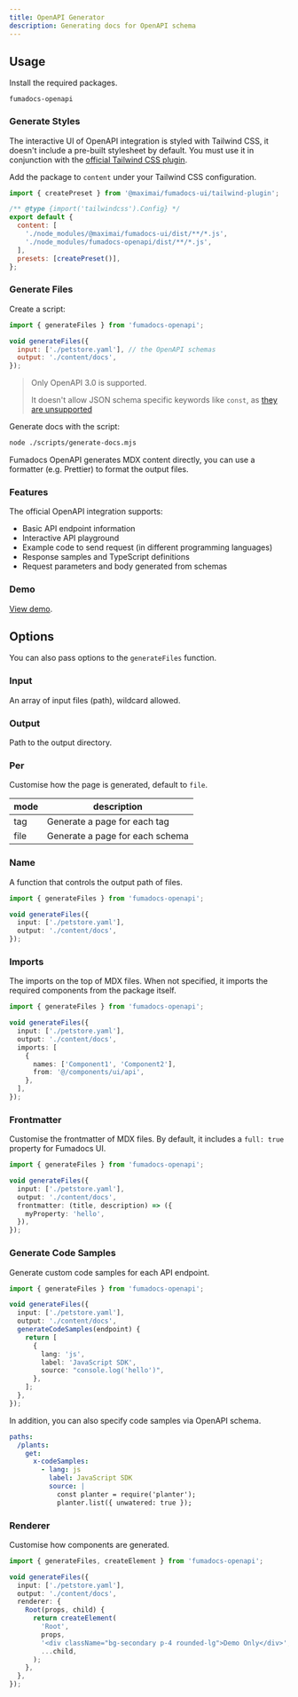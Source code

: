 ```yaml
---
title: OpenAPI Generator
description: Generating docs for OpenAPI schema
---
```


## Usage

Install the required packages.

```package-install
fumadocs-openapi
```

### Generate Styles

The interactive UI of OpenAPI integration is styled with Tailwind CSS, it doesn't include a pre-built stylesheet by default.
You must use it in conjunction with the [official Tailwind CSS plugin](/docs/ui/theme#docsui-plugin).

Add the package to `content` under your Tailwind CSS configuration.

```js title="tailwind.config.js"
import { createPreset } from '@maximai/fumadocs-ui/tailwind-plugin';

/** @type {import('tailwindcss').Config} */
export default {
  content: [
    './node_modules/@maximai/fumadocs-ui/dist/**/*.js',
    './node_modules/fumadocs-openapi/dist/**/*.js',
  ],
  presets: [createPreset()],
};
```

### Generate Files

Create a script:

```js title="scripts/generate-docs.mjs"
import { generateFiles } from 'fumadocs-openapi';

void generateFiles({
  input: ['./petstore.yaml'], // the OpenAPI schemas
  output: './content/docs',
});
```

> Only OpenAPI 3.0 is supported.
>
> It doesn't allow JSON schema specific keywords like `const`, as [they are unsupported](https://swagger.io/docs/specification/data-models/keywords)

Generate docs with the script:

```bash
node ./scripts/generate-docs.mjs
```

Fumadocs OpenAPI generates MDX content directly, you can use a formatter (e.g. Prettier) to format the output files.

### Features

The official OpenAPI integration supports:

- Basic API endpoint information
- Interactive API playground
- Example code to send request (in different programming languages)
- Response samples and TypeScript definitions
- Request parameters and body generated from schemas

### Demo

[View demo](/docs/ui/museum).

## Options

You can also pass options to the `generateFiles` function.

### Input

An array of input files (path), wildcard allowed.

### Output

Path to the output directory.

### Per

Customise how the page is generated, default to `file`.

| mode | description                     |
| ---- | ------------------------------- |
| tag  | Generate a page for each tag    |
| file | Generate a page for each schema |

### Name

A function that controls the output path of files.

```ts
import { generateFiles } from 'fumadocs-openapi';

void generateFiles({
  input: ['./petstore.yaml'],
  output: './content/docs',
});
```

### Imports

The imports on the top of MDX files.
When not specified, it imports the required components from the package itself.

```ts
import { generateFiles } from 'fumadocs-openapi';

void generateFiles({
  input: ['./petstore.yaml'],
  output: './content/docs',
  imports: [
    {
      names: ['Component1', 'Component2'],
      from: '@/components/ui/api',
    },
  ],
});
```

### Frontmatter

Customise the frontmatter of MDX files.
By default, it includes a `full: true` property for Fumadocs UI.

```ts
import { generateFiles } from 'fumadocs-openapi';

void generateFiles({
  input: ['./petstore.yaml'],
  output: './content/docs',
  frontmatter: (title, description) => ({
    myProperty: 'hello',
  }),
});
```

### Generate Code Samples

Generate custom code samples for each API endpoint.

```ts
import { generateFiles } from 'fumadocs-openapi';

void generateFiles({
  input: ['./petstore.yaml'],
  output: './content/docs',
  generateCodeSamples(endpoint) {
    return [
      {
        lang: 'js',
        label: 'JavaScript SDK',
        source: "console.log('hello')",
      },
    ];
  },
});
```

In addition, you can also specify code samples via OpenAPI schema.

```yaml
paths:
  /plants:
    get:
      x-codeSamples:
        - lang: js
          label: JavaScript SDK
          source: |
            const planter = require('planter');
            planter.list({ unwatered: true });
```

### Renderer

Customise how components are generated.

```ts
import { generateFiles, createElement } from 'fumadocs-openapi';

void generateFiles({
  input: ['./petstore.yaml'],
  output: './content/docs',
  renderer: {
    Root(props, child) {
      return createElement(
        'Root',
        props,
        '<div className="bg-secondary p-4 rounded-lg">Demo Only</div>',
        ...child,
      );
    },
  },
});
```
